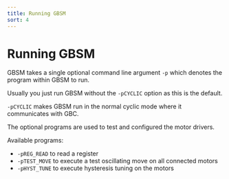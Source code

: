 ```yaml
---
title: Running GBSM
sort: 4
---
```


# Running GBSM

GBSM takes a single optional command line argument `-p` which denotes the program within GBSM to run.

Usually you just run GBSM without the `-pCYCLIC` option as this is the default.

`-pCYCLIC` makes GBSM run in the normal cyclic mode where it communicates with GBC.

The optional programs are used to test and configured the motor drivers.

Available programs:

* `-pREG_READ` to read a register
* `-pTEST_MOVE` to execute a test oscillating move on all connected motors
* `-pHYST_TUNE` to execute hysteresis tuning on the motors







